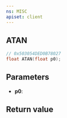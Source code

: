 ```yaml
---
ns: MISC
apiset: client
---
```

## ATAN

```c
// 0x503054DED0B78027
float ATAN(float p0);
```


## Parameters
* **p0**:

## Return value